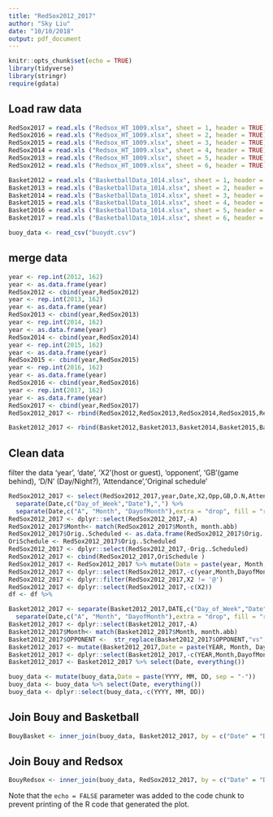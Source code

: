 ```yaml
---
title: "RedSox2012_2017"
author: "Sky Liu"
date: "10/10/2018"
output: pdf_document
---
```


```r
knitr::opts_chunk$set(echo = TRUE)
library(tidyverse)
library(stringr)
require(gdata)
```
## Load raw data

```r
RedSox2017 = read.xls ("Redsox_HT_1009.xlsx", sheet = 1, header = TRUE)
RedSox2016 = read.xls ("Redsox_HT_1009.xlsx", sheet = 2, header = TRUE)
RedSox2015 = read.xls ("Redsox_HT_1009.xlsx", sheet = 3, header = TRUE)
RedSox2014 = read.xls ("Redsox_HT_1009.xlsx", sheet = 4, header = TRUE)
RedSox2013 = read.xls ("Redsox_HT_1009.xlsx", sheet = 5, header = TRUE)
RedSox2012 = read.xls ("Redsox_HT_1009.xlsx", sheet = 6, header = TRUE)
```

```r
Basket2012 = read.xls ("BasketballData_1014.xlsx", sheet = 1, header = TRUE)
Basket2013 = read.xls ("BasketballData_1014.xlsx", sheet = 2, header = TRUE)
Basket2014 = read.xls ("BasketballData_1014.xlsx", sheet = 3, header = TRUE)
Basket2015 = read.xls ("BasketballData_1014.xlsx", sheet = 4, header = TRUE)
Basket2016 = read.xls ("BasketballData_1014.xlsx", sheet = 5, header = TRUE)
Basket2017 = read.xls ("BasketballData_1014.xlsx", sheet = 6, header = TRUE)
```

```r
buoy_data <- read_csv("buoydt.csv")
```
## merge data


```r
year <- rep.int(2012, 162)
year <- as.data.frame(year)
RedSox2012 <- cbind(year,RedSox2012)
year <- rep.int(2013, 162)
year <- as.data.frame(year)
RedSox2013 <- cbind(year,RedSox2013)
year <- rep.int(2014, 162)
year <- as.data.frame(year)
RedSox2014 <- cbind(year,RedSox2014)
year <- rep.int(2015, 162)
year <- as.data.frame(year)
RedSox2015 <- cbind(year,RedSox2015)
year <- rep.int(2016, 162)
year <- as.data.frame(year)
RedSox2016 <- cbind(year,RedSox2016)
year <- rep.int(2017, 162)
year <- as.data.frame(year)
RedSox2017 <- cbind(year,RedSox2017)
RedSox2012_2017 <- rbind(RedSox2012,RedSox2013,RedSox2014,RedSox2015,RedSox2016,RedSox2017)
```

```r
Basket2012_2017 <- rbind(Basket2012,Basket2013,Basket2014,Basket2015,Basket2016,Basket2017)
```

## Clean data

filter the data 'year', 'date', 'X2'(host or guest), 'opponent', 'GB'(game behind), 'D/N' (Day/Night?), 'Attendance','Original schedule'

```r
RedSox2012_2017 <- select(RedSox2012_2017,year,Date,X2,Opp,GB,D.N,Attendance,Orig..Scheduled) %>% 
  separate(Date,c("Day_of_Week","Date"),",") %>% 
  separate(Date,c("A", "Month", "DayofMonth"),extra = "drop", fill = "right") 
RedSox2012_2017 <- dplyr::select(RedSox2012_2017,-A)
RedSox2012_2017$Month<- match(RedSox2012_2017$Month, month.abb)
RedSox2012_2017$Orig..Scheduled <- as.data.frame(RedSox2012_2017$Orig..Scheduled)%>% mutate_all(~ifelse(. == "", 0, .)) %>% mutate_all(~ifelse(. == "2", 1, .))
OriSchedule <- RedSox2012_2017$Orig..Scheduled
RedSox2012_2017 <- dplyr::select(RedSox2012_2017,-Orig..Scheduled)
RedSox2012_2017 <- cbind(RedSox2012_2017,OriSchedule )
RedSox2012_2017 <- RedSox2012_2017 %>% mutate(Date = paste(year, Month, DayofMonth, sep = "-")) %>% select(Date, everything())
RedSox2012_2017 <- dplyr::select(RedSox2012_2017,-c(year,Month,DayofMonth))
RedSox2012_2017 <- dplyr::filter(RedSox2012_2017,X2 != '@') 
RedSox2012_2017 <- dplyr::select(RedSox2012_2017,-c(X2))
df <- df %>% 
```


```r
Basket2012_2017 <- separate(Basket2012_2017,DATE,c("Day_of_Week","Date"),",") %>% 
  separate(Date,c("A", "Month", "DayofMonth"),extra = "drop", fill = "right") 
Basket2012_2017 <- dplyr::select(Basket2012_2017,-A)
Basket2012_2017$Month<- match(Basket2012_2017$Month, month.abb)
Basket2012_2017$OPPONENT <-  str_replace(Basket2012_2017$OPPONENT,"vs", "")
Basket2012_2017 <- mutate(Basket2012_2017,Date = paste(YEAR, Month, DayofMonth, sep = "-"))
Basket2012_2017 <- dplyr::select(Basket2012_2017,-c(YEAR,Month,DayofMonth))
Basket2012_2017 <- Basket2012_2017 %>% select(Date, everything())
```

```r
buoy_data <- mutate(buoy_data,Date = paste(YYYY, MM, DD, sep = "-"))
buoy_data <- buoy_data %>% select(Date, everything())
buoy_data <- dplyr::select(buoy_data,-c(YYYY, MM, DD))
```

## Join Bouy and Basketball
```r
BouyBasket <- inner_join(buoy_data, Basket2012_2017, by = c("Date" = "Date"))
```

## Join Bouy and Redsox
```r
BouyRedsox <- inner_join(buoy_data, RedSox2012_2017, by = c("Date" = "Date"))
```

Note that the `echo = FALSE` parameter was added to the code chunk to prevent printing of the R code that generated the plot.
